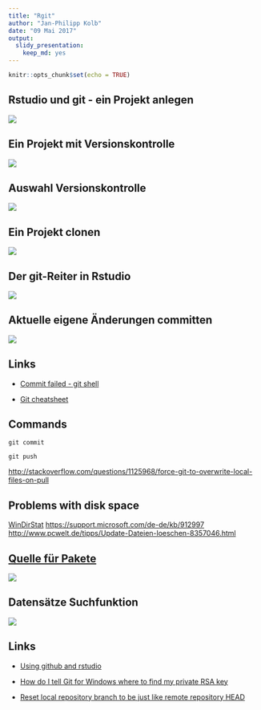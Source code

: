 ```yaml
---
title: "Rgit"
author: "Jan-Philipp Kolb"
date: "09 Mai 2017"
output: 
  slidy_presentation: 
    keep_md: yes
---
```


```r
knitr::opts_chunk$set(echo = TRUE)
```


## Rstudio und git - ein Projekt anlegen

![](figure/NeuesProjekt.PNG)


## Ein Projekt mit Versionskontrolle

![](figure/VersionControl.PNG)

## Auswahl Versionskontrolle

![](figure/gitSVN.PNG)

## Ein Projekt clonen

![](figure/CloneProject.PNG)

## Der git-Reiter in Rstudio

![](figure/gitReiter.PNG)

## Aktuelle eigene Änderungen committen

![](figure/CommitMessage.PNG)


## Links

- [Commit failed - git shell](http://stackoverflow.com/questions/11229843/github-windows-commit-failed-failed-to-create-a-new-commit)

- [Git cheatsheet](https://services.github.com/on-demand/downloads/github-git-cheat-sheet.pdf)


## Commands

``` 
git commit
```

``` 
git push
```


<http://stackoverflow.com/questions/1125968/force-git-to-overwrite-local-files-on-pull>

## Problems with disk space

[WinDirStat](http://www.tecchannel.de/storage/tools/2037869/mit_windirstat_kostenlos_speicherplatz_auf_der_festplatte_visualisieren/)
<https://support.microsoft.com/de-de/kb/912997>
<http://www.pcwelt.de/tipps/Update-Dateien-loeschen-8357046.html>


## [Quelle für Pakete](https://www.researchgate.net/figure/301746965_fig1_Figure-2-Number-of-R-packages-by-source)

![](https://www.researchgate.net/profile/Tom_Mens/publication/301746965/figure/fig1/AS:356583633637381@1462027571464/Figure-2-Number-of-R-packages-by-source.png)

## Datensätze Suchfunktion

![](figure/SearchableGithub.PNG)


## Links

- [Using github and rstudio](https://www.r-bloggers.com/version-control-file-sharing-and-collaboration-using-github-and-rstudio/)

- [How do I tell Git for Windows where to find my private RSA key](http://serverfault.com/questions/194567/how-do-i-tell-git-for-windows-where-to-find-my-private-rsa-key)

- [Reset local repository branch to be just like remote repository HEAD](http://stackoverflow.com/questions/1628088/reset-local-repository-branch-to-be-just-like-remote-repository-head)
